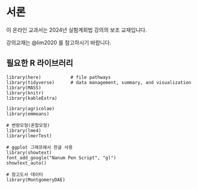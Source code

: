 # 서론 {.unnumbered}

이 온라인 교과서는 2024년 실험계회법 강의의 보조 교재입니다.

강의교재는 @lim2020 를 참고하시기 바랍니다.


## 필요한 R  라이브러리

```
library(here)           # file pathways
library(tidyverse)      # data management, summary, and visualization
library(MASS)
library(knitr)
library(kableExtra)

library(agricolae)
library(emmeans)

# 변량모형(혼합모형)
library(lme4)
library(lmerTest)

# ggplot 그래프에서 한글 사용
library(showtext)
font_add_google("Nanum Pen Script", "gl")
showtext_auto()

# 참고도서 데이터 
library(MontgomeryDAE)

```


